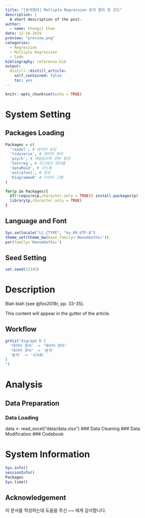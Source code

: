 ```yaml
---
title: "[분석절차] Multiple Regression 분석 절차 및 코드"
description: |
  A short description of the post.
author:
  - name: Chungil Chae
date: 12-16-2019
preview: "preview.png"
categories:
  - Regression
  - Multiple Regression
  - Code
bibliography: reference.bib
output:
  distill::distill_article:
    self_contained: false
    toc: yes
---
```


```r
knitr::opts_chunk$set(echo = TRUE)
```

<!-- 주석 내용 -->
# System Setting
## Packages Loading
```r
Packages = c(
  'readxl', # 데이터 로딩
  'tidyverse', # 데이터 정리
  'psych', # 계량심리학 관련 펑션
  'textreg', # 리그레션 테이블
  'dataMaid', # 코드북
  'extrafont', # 폰트
  'DiagrammeR' # 다이어 그램
)

for(p in Packages){
  if(!require(p,character.only = TRUE)) install.packages(p)
  library(p,character.only = TRUE)
}
```

## Language and Font
```r
Sys.setlocale("LC_CTYPE", "ko_KR.UTF-8")
theme_set(theme_bw(base_family='NanumGothic'))
par(family='NanumGothic')
```


## Seed Setting
```r
set.seed(12345)
```




<!-- 주석 내용 -->
# Description
Blah blah [see @fox2018r, pp. 33-35]. 

<aside> This content will appear in the gutter of the article. </aside>

[^thanks]: These people gave me money

## Workflow
```r
grViz("digraph D {
  '데이터 준비' -> '데이터 정리'
  '데이터 정리' -> '분석'
  '분석' -> '시각화'
}
")
```


<!-- 주석 내용 -->
# Analysis
## Data Preparation
### Data Loading
data <- read_excel("data/data.xlsx")
### Data Cleaning
### Data Modification
### Codebook

<!-- 주석 내용 -->
# System Information
```r
Sys.info()
sessionInfo()
Packages
Sys.time()
```


## Acknowledgement {.appendix}
이 문서를 작성하는데 도움을 주신 ~~ 에게 감사합니다.
